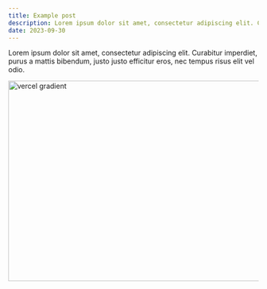 ```yaml
---
title: Example post
description: Lorem ipsum dolor sit amet, consectetur adipiscing elit. Curabitur imperdiet, purus a mattis bibendum, justo justo efficitur eros, nec tempus risus elit vel odio.
date: 2023-09-30
---
```


Lorem ipsum dolor sit amet, consectetur adipiscing elit. Curabitur imperdiet, purus a mattis bibendum, justo justo efficitur eros, nec tempus risus elit vel odio.

<Image src="/example.svg" width="718" height="404" alt="vercel gradient" />
